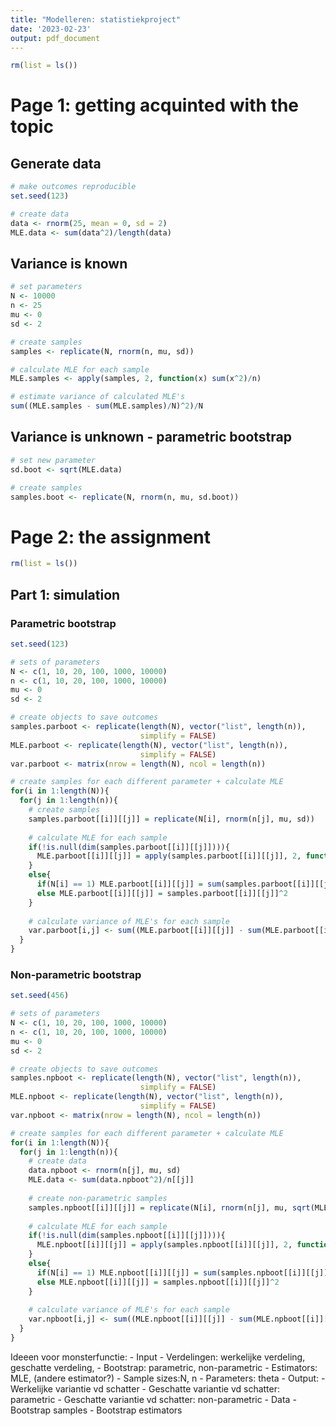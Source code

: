 ```yaml
---
title: "Modelleren: statistiekproject"
date: '2023-02-23'
output: pdf_document
---
```


```r
rm(list = ls())
```

# Page 1: getting acquinted with the topic

## Generate data
```r
# make outcomes reproducible
set.seed(123)

# create data
data <- rnorm(25, mean = 0, sd = 2)
MLE.data <- sum(data^2)/length(data)
```

## Variance is known
```r
# set parameters
N <- 10000
n <- 25
mu <- 0
sd <- 2 

# create samples 
samples <- replicate(N, rnorm(n, mu, sd))

# calculate MLE for each sample 
MLE.samples <- apply(samples, 2, function(x) sum(x^2)/n)

# estimate variance of calculated MLE's
sum((MLE.samples - sum(MLE.samples)/N)^2)/N
```

## Variance is unknown - parametric bootstrap
```r
# set new parameter
sd.boot <- sqrt(MLE.data)

# create samples 
samples.boot <- replicate(N, rnorm(n, mu, sd.boot))
```

# Page 2: the assignment
```r
rm(list = ls())
```

## Part 1: simulation

### Parametric bootstrap 
```r
set.seed(123)

# sets of parameters
N <- c(1, 10, 20, 100, 1000, 10000)
n <- c(1, 10, 20, 100, 1000, 10000)
mu <- 0
sd <- 2 

# create objects to save outcomes
samples.parboot <- replicate(length(N), vector("list", length(n)), 
                             simplify = FALSE)
MLE.parboot <- replicate(length(N), vector("list", length(n)), 
                             simplify = FALSE)
var.parboot <- matrix(nrow = length(N), ncol = length(n))

# create samples for each different parameter + calculate MLE
for(i in 1:length(N)){
  for(j in 1:length(n)){
    # create samples
    samples.parboot[[i]][[j]] = replicate(N[i], rnorm(n[j], mu, sd))
    
    # calculate MLE for each sample
    if(!is.null(dim(samples.parboot[[i]][[j]]))){
      MLE.parboot[[i]][[j]] = apply(samples.parboot[[i]][[j]], 2, function(x) sum(x^2)/n[j])
    }
    else{
      if(N[i] == 1) MLE.parboot[[i]][[j]] = sum(samples.parboot[[i]][[j]]^2)/n[j]
      else MLE.parboot[[i]][[j]] = samples.parboot[[i]][[j]]^2
    }
    
    # calculate variance of MLE's for each sample
    var.parboot[i,j] <- sum((MLE.parboot[[i]][[j]] - sum(MLE.parboot[[i]][[j]])/N[i])^2)/N[i]
  }
}
```

### Non-parametric bootstrap 
```r
set.seed(456)

# sets of parameters
N <- c(1, 10, 20, 100, 1000, 10000)
n <- c(1, 10, 20, 100, 1000, 10000)
mu <- 0
sd <- 2 

# create objects to save outcomes
samples.npboot <- replicate(length(N), vector("list", length(n)), 
                             simplify = FALSE)
MLE.npboot <- replicate(length(N), vector("list", length(n)), 
                             simplify = FALSE)
var.npboot <- matrix(nrow = length(N), ncol = length(n))

# create samples for each different parameter + calculate MLE
for(i in 1:length(N)){
  for(j in 1:length(n)){
    # create data
    data.npboot <- rnorm(n[j], mu, sd)
    MLE.data <- sum(data.npboot^2)/n[[j]]
      
    # create non-parametric samples
    samples.npboot[[i]][[j]] = replicate(N[i], rnorm(n[j], mu, sqrt(MLE.data)))
    
    # calculate MLE for each sample
    if(!is.null(dim(samples.npboot[[i]][[j]]))){
      MLE.npboot[[i]][[j]] = apply(samples.npboot[[i]][[j]], 2, function(x) sum(x^2)/n[j])
    }
    else{
      if(N[i] == 1) MLE.npboot[[i]][[j]] = sum(samples.npboot[[i]][[j]]^2)/n[j]
      else MLE.npboot[[i]][[j]] = samples.npboot[[i]][[j]]^2
    }
    
    # calculate variance of MLE's for each sample
    var.npboot[i,j] <- sum((MLE.npboot[[i]][[j]] - sum(MLE.npboot[[i]][[j]])/N[i])^2)/N[i]
  }
}
```

Ideeen voor monsterfunctie: 
- Input
  - Verdelingen: werkelijke verdeling, geschatte verdeling, 
  - Bootstrap: parametric, non-parametric
  - Estimators: MLE, (andere estimator?)
  - Sample sizes:N, n
  - Parameters: theta
- Output:
  - Werkelijke variantie vd schatter
  - Geschatte variantie vd schatter: parametric 
  - Geschatte variantie vd schatter: non-parametric
  - Data 
  - Bootstrap samples
  - Bootstrap estimators 
